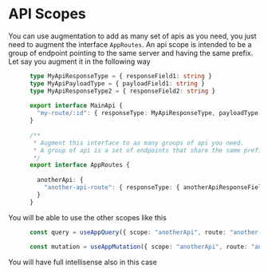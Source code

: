# API Scopes

You can use augmentation to add as many set of apis as you need, you just need to augment the interface `AppRoutes`. An api scope is intended to be a group of endpoint pointing to the same server and having the same prefix. Let say you augment it in the following way
```typescript
      type MyApiResponseType = { responseField1: string }
      type MyApiPayloadType = { payloadField1: string }
      type MyApiResponseType2 = { responseField2: string }
    
      export interface MainApi {
        "my-route/:id": { responseType: MyApiResponseType, payloadType: MyApiPayloadType },
      }
    
      /**
       * Augment this interface to as many groups of api you need.
       * A group of api is a set of endpoints that share the same prefix,server,port and protocol
       */
      export interface AppRoutes {
        
        anotherApi: {
          "another-api-route": { responseType: { anotherApiResponseField: string } }
        }
      }
```
You will be able to use the other scopes like this 
```typescript
      const query = useAppQuery({ scope: "anotherApi", route: "another-api-route" });
    
      const mutation = useAppMutation({ scope: "anotherApi", route: "another-api-route" })
```
You will have full intellisense also in this case

<ReactPlayer playing controls loop url='https://user-images.githubusercontent.com/5955338/169356072-9b81090a-6500-457a-bb7f-123974f43e80.mp4' />